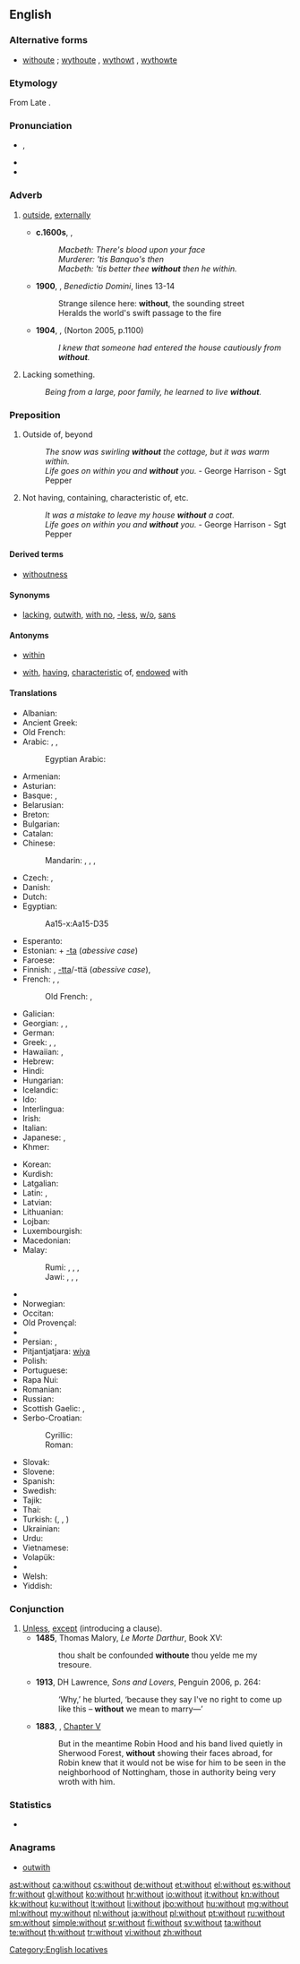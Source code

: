==English==
{{rfc-auto}}

===Alternative forms===
* [[withoute]] {{qualifier|archaic}}; [[wythoute]] , [[wythowt]] {{qualifier|obsolete}}, [[wythowte]] {{qualifier|obsolete}}

===Etymology===
From Late {{etyl|ang|en}} {{term|wiþutan|wiþūtan|lang=ang}}. {{prefix|with|out}}

===Pronunciation===
* {{a|UK|US}} {{IPA|/wɪθˈaʊt/|/wɪðˈaʊt/}}, {{X-SAMPA|/wIT"aUt/|/wID"aUt/}}
* {{audio|en-us-without.ogg|Audio (US)}}
* {{hyphenation|with|out}}

===Adverb===
{{en-adv}}

# {{context|archaic or literary}} [[outside]], [[externally]]
#* '''c.1600s''', {{w|William Shakespeare}}, ''{{w|Macbeth}}''
#*: ''Macbeth: There's blood upon your face''
#*: ''Murderer: 'tis Banquo's then''
#*: ''Macbeth: 'tis better thee '''without''' then he within.''
#* '''1900''', {{w|Ernest Dowson}}, ''Benedictio Domini'', lines 13-14
#*: Strange silence here: '''without''', the sounding street
#*: Heralds the world's swift passage to the fire
#* '''1904''', {{w|Arthur Conan Doyle}}, ''{{w|The Adventure of the Golden Pince-Nez}}'' (Norton 2005, p.1100)
#*: ''I knew that someone had entered the house cautiously from '''without'''.''
# Lacking something.
#: ''Being from a large, poor family, he learned to live '''without'''.''

===Preposition===
{{en-prep}}

# {{context|archaic or literary}} Outside of, beyond
#: ''The snow was swirling '''without''' the cottage, but it was warm within.''
#: ''Life goes on within you and '''without''' you.'' - George Harrison - Sgt Pepper
# Not having, containing, characteristic of, etc.
#: ''It was a mistake to leave my house '''without''' a coat.''
#: ''Life goes on within you and '''without''' you.'' - George Harrison - Sgt Pepper

====Derived terms====
* [[withoutness]]

====Synonyms====
* [[lacking]], [[outwith]], [[with no]], [[-less]], [[w/o]], [[sans]]

====Antonyms====
* {{sense|outside}} [[within]]
* {{sense|not having}} [[with]], [[having]], [[characteristic]] of, [[endowed]] with

====Translations====
{{trans-top|not having}}
* Albanian: {{t-|sq|pa}}
* Ancient Greek: {{tø|grc|ἄνευ|tr=áneu}}
* Old French: {{tø|fro|senz}}
* Arabic: {{t-|ar|بدون|tr=bi-dūna|sc=Arab}}, {{t-|ar|بغير|tr=bi-ġáyri|sc=Arab}}, {{t-|ar|بلا|tr=bilā|sc=Arab}}
*: Egyptian Arabic: {{tø|arz|من غير|tr=men ġer|sc=Arab}}
* Armenian: {{t-|hy|առանց|tr=aṙanc’}}
* Asturian: {{t+|ast|ensin}}
* Basque: {{t-|eu|gabe}}, {{t-|eu|barik}}
* Belarusian: {{t-|be|без|tr=bez|sc=Cyrl}}
* Breton: {{t+|br|hep}}
* Bulgarian: {{t+|bg|без|tr=bez}}
* Catalan: {{t+|ca|sense}}
* Chinese:
*: Mandarin: {{t|cmn|沒有|sc=Hani}}, {{t|cmn|没有|tr=méiyǒu|sc=Hani}}, {{t|cmn|無|sc=Hani}}, {{t|cmn|无|tr=wú|sc=Hani}}
* Czech: {{t+|cs|bez}}, {{t+|cs|beze}}
* Danish: {{t-|da|uden}}
* Dutch: {{t+|nl|zonder}}
* Egyptian: {{tø|egy|mḫm|sc=Egyp}}
*: <hiero>Aa15-x:Aa15-D35</hiero>
* Esperanto: {{t-|eo|sen}}
* Estonian: {{t+|et|ilma}} + [[-ta]] (''abessive case'')
* Faroese: {{t-|fo|uttan}}
* Finnish: {{t+|fi|ilman}}, [[-tta]]/-ttä (''abessive case''), {{t-|fi|vailla}}
* French: {{t+|fr|sans}}, {{qualifier|Quebec, informal}} {{t-|fr|pas de}}, {{qualifier|Quebec, informal}} {{t-|fr|avec pas de|m}}
*: Old French: {{tø|fro|sans}}, {{tø|fro|sanz}}
* Galician: {{t+|gl|sen}}
* Georgian: {{t-|ka|გარეშე|tr=gareše|sc=Geor}}, {{qualifier|circumfix on nouns}} {{t-|ka|უ- -ო|tr=u- -o|sc=Geor}}, {{qualifier|circumfix on nouns}} {{t-|ka|უ- -ოდ|tr=u- -od|sc=Geor}}
* German: {{t+|de|ohne}}
* Greek: {{t+|el|χωρίς|tr=chorís}}, {{t+|el|δίχως|tr=díchos|sc=Grek}}, {{t+|el|άνευ|tr=ánef|sc=Grek}}
* Hawaiian: {{tø|haw|nele}}, {{tø|haw|ʻole}}
* Hebrew: {{t+|he|בלי|tr=bli|sc=Hebr}}
* Hindi: {{t-|hi|बिना|tr=... ke binā|alt=... के बिना|sc=Deva}}
* Hungarian: {{t+|hu|nélkül}}
* Icelandic: {{t+|is|án}}
* Ido: {{t+|io|sen}}
* Interlingua: {{t-|ia|sin}}
* Irish: {{t+|ga|gan}}
* Italian: {{t+|it|senza}}
* Japanese: {{t+|ja|なし|tr=...nashi de|alt=...なしで|sc=Jpan}}, {{t-|ja|無し|tr=(...なし, ...nashi|alt=...無し|sc=Jpan}}
* Khmer: {{t-|km|ដោយគ្មាន|tr=daoee kmeeun|sc=Khmr}}
{{trans-mid}}
* Korean: {{t+|ko|없이|tr=...eopsi|alt=...없이|sc=Kore}}
* Kurdish: {{t+|ku|bê}}
* Latgalian: {{tø|ltg|bez}}
* Latin: {{t+|la|sine}}, {{t-|la|absque}}
* Latvian: {{t-|lv|bez}}
* Lithuanian: {{t+|lt|be}}
* Lojban: {{t+|jbo|secau}}
* Luxembourgish: {{t-|lb|ouni}}
* Macedonian: {{t-|mk|без|tr=bez|sc=Cyrl}}
* Malay:
*: Rumi: {{t-|ms|tanpa}}, {{t-|ms|tidak ada}}, {{t-|ms|tidak ber-}} {{qualifier|followed by noun}}, {{t-|ms|sonder}}
*: Jawi: {{t-|ms|تنڤا|sc=Arab}}, {{t-|ms|تيدق اد|sc=Arab}}, {{t-|ms|تيدق بر-|sc=Arab}} {{qualifier|followed by noun}}, {{t-|ms|سوندر|sc=Arab}}
* {{trreq|mwl}}
* Norwegian: {{t+|no|uten}}
* Occitan: {{t-|oc|sens}}
* Old Provençal: {{tø|pro|ses}}
* {{trreq|ps}}
* Persian: {{t+|fa|بی|tr=bi}}, {{t+|fa|بدون|tr=bedun-e}}
* Pitjantjatjara: [[wiya]]
* Polish: {{t+|pl|bez}}
* Portuguese: {{t+|pt|sem}}
* Rapa Nui: {{tø|rap|kokore}}
* Romanian: {{t-|ro|fără}}
* Russian: {{t+|ru|без|tr=bez|sc=Cyrl}} {{qualifier|+ [[genitive case]]}}
* Scottish Gaelic: {{t-|gd|gun}},  {{t-|gd|às aonais}}
* Serbo-Croatian:
*: Cyrillic: {{t-|sh|без|alt=бѐз|sc=Cyrl}}
*: Roman: {{t-|sh|bez|alt=bèz}}
* Slovak: {{t+|sk|bez}}
* Slovene: {{t+|sl|brez}}
* Spanish: {{t+|es|sin}}
* Swedish: {{t+|sv|utan}}
* Tajik: {{t-|tg|бе|tr=be|sc=Cyrl}}
* Thai: {{t-|th|ไม่มี|tr=mâi mee|sc=Thai}}
* Turkish: {{t-|tr|-siz}} ({{t-|tr|-sız}}, {{t-|tr|-suz}}, {{t-|tr|-süz}})
* Ukrainian: {{t+|uk|без|tr=bez|sc=Cyrl}}
* Urdu: {{t-|ur|بنا|tr=... ke binā|alt=... کے بنا|sc=ur-Arab}}
* Vietnamese: {{t+|vi|không có}}
* Volapük: {{t+|vo|nen}}
* {{trreq|wa}}
* Welsh: {{t-|cy|heb}}
* Yiddish: {{t-|yi|אָן|tr=on|sc=Hebr}}
{{trans-bottom}}

===Conjunction===
{{en-con}}

# [[unless|Unless]], [[except]] (introducing a clause).
#* '''1485''', Thomas Malory, ''Le Morte Darthur'', Book XV:
#*: thou shalt be confounded '''withoute''' thou yelde me my tresoure.
#* '''1913''', DH Lawrence, ''Sons and Lovers'', Penguin 2006, p. 264:
#*: ‘Why,’ he blurted, ‘because they say I've no right to come up like this – '''without''' we mean to marry—’
#* '''1883''', {{w|Howard Pyle}}, ''{{w|The Merry Adventures of Robin Hood}}'' [[s:The Merry Adventures of Robin Hood/Chapter V|Chapter V]]
#*: But in the meantime Robin Hood and his band lived quietly in Sherwood Forest, '''without''' showing their faces abroad, for Robin knew that it would not be wise for him to be seen in the neighborhood of Nottingham, those in authority being very wroth with him.

===Statistics===
* {{rank|came|men|come|109|without|make|def|might}}

===Anagrams===
* [[outwith#English|outwith]]

[[Category:English locatives]]

[[ast:without]]
[[ca:without]]
[[cs:without]]
[[de:without]]
[[et:without]]
[[el:without]]
[[es:without]]
[[fr:without]]
[[gl:without]]
[[ko:without]]
[[hr:without]]
[[io:without]]
[[it:without]]
[[kn:without]]
[[kk:without]]
[[ku:without]]
[[lt:without]]
[[li:without]]
[[jbo:without]]
[[hu:without]]
[[mg:without]]
[[ml:without]]
[[my:without]]
[[nl:without]]
[[ja:without]]
[[pl:without]]
[[pt:without]]
[[ru:without]]
[[sm:without]]
[[simple:without]]
[[sr:without]]
[[fi:without]]
[[sv:without]]
[[ta:without]]
[[te:without]]
[[th:without]]
[[tr:without]]
[[vi:without]]
[[zh:without]]
